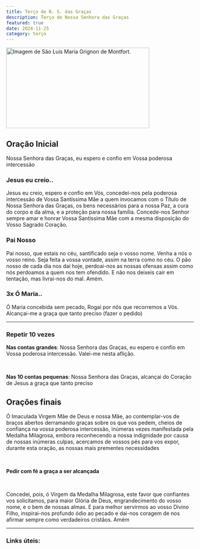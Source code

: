```yaml
---
title: Terço de N. S. das Graças
description: Terço de Nossa Senhora das Graças
featured: true
date: 2024-11-25
category: terço
---
```


<Image
  src="/images/nsg.jpg"
  width="384"
  height="216"
  alt="Imagem de São Luís Maria Grignon de Montfort."
/>

## Oração Inicial

Nossa Senhora das Graças, eu espero e confio em Vossa poderosa intercessão

### Jesus eu creio..

Jesus eu creio, espero e confio em Vós, concedei-nos pela poderosa intercessão de Vossa Santíssima Mãe a quem invocamos com o Título de Nossa Senhora das Graças, os bens necessários para a nossa Paz, a cura do corpo e da alma, e a proteção para nossa família. Concede-nos Senhor sempre amar e honrar Vossa Santíssima Mãe com a mesma disposição do Vosso Sagrado Coração.

### Pai Nosso

Pai nosso, que estais no céu, santificado seja o vosso nome. Venha a nós o vosso reino. Seja feita a vossa vontade, assim na terra como no céu. O pão nosso de cada dia nos dai hoje, perdoai-nos as nossas ofensas assim como nós perdoamos a quem nos tem ofendido. E não nos deixeis cair em tentação, mas livrai-nos do mal. Amém.

### 3x Ó Maria..

Ó Maria concebida sem pecado, Rogai por nós que recorremos a Vós. Alcançai-me a graça que tanto preciso (fazer o pedido)

---

### Repetir 10 vezes

<b>Nas contas grandes</b>: Nossa Senhora das Graças, eu espero e confio em Vossa
poderosa intercessão. Valei-me nesta aflição.

<Br />

<b>Nas 10 contas pequenas</b>: Nossa Senhora das Graças, alcançai do Coração de
Jesus a graça que tanto preciso

## Orações finais

Ó Imaculada Virgem Mãe de Deus e nossa Mãe, ao contemplar-vos de braços abertos derramando graças sobre os que vos pedem, cheios de confiança na vossa poderosa intercessão, inúmeras vezes manifestada pela Medalha Milagrosa, embora reconhecendo a nossa indignidade por causa de nossas inúmeras culpas, acercamos de vossos pés para vos expor, durante esta oração, as nossas mais prementes necessidades

<Br />

<b>Pedir com fé a graça a ser alcançada</b>

<Br />

Concedei, pois, ó Virgem da Medalha Milagrosa, este favor que confiantes vos solicitamos, para maior Glória de Deus, engrandecimento do vosso nome, e o bem de nossas almas. E para melhor servirmos ao vosso Divino Filho, inspirai-nos profundo ódio ao pecado e dai-nos coragem de nos afirmar sempre como verdadeiros cristãos. Amém

---

### Links úteis:

<Youtube
  id="TD-1PRL2pL0?si=lTH5VJftAW25B_fM"
  title="A Medalha Milagrosa | Padre Paulo Ricardo"
/>
